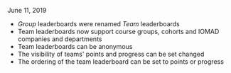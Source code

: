 
<ReleaseDate>June 11, 2019</ReleaseDate>

- _Group_ leaderboards were renamed _Team_ leaderboards
- Team leaderboards now support course groups, cohorts and IOMAD companies and departments
- Team leaderboards can be anonymous
- The visibility of teams' points and progress can be set changed
- The ordering of the team leaderboard can be set to points or progress
